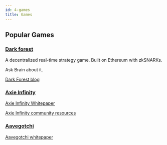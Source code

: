 ```yaml
---
id: 4-games
title: Games
---
```


## Popular Games

### [Dark forest](https://zkga.me/)

A decentralized real-time strategy game. Built on Ethereum with zkSNARKs.

Ask Brain about it.

[Dark Forest blog](https://blog.zkga.me/)

### [Axie Infinity](https://axieinfinity.com/)

[Axie Infinity Whitepaper](https://whitepaper.axieinfinity.com/)

[Axie Infinity community resources](https://www.notion.so/Axie-Infinity-Community-Resources-1ba4fa8ede9b4a7ea70bd2a4414693df)

### [Aavegotchi](https://aavegotchi.com/)

[Aavegotchi whitepaper](https://docs.google.com/document/d/186zOapKeHNNJ9y8LIByQQ64rs0eJUlEF/edit)